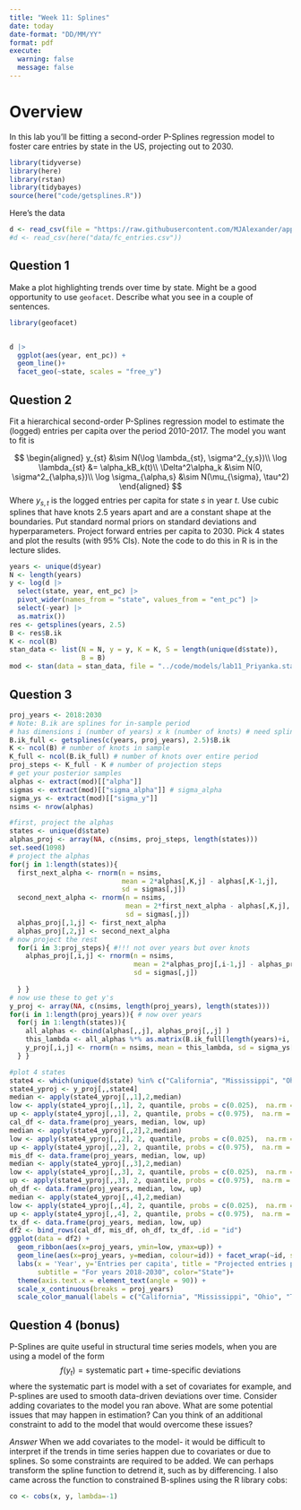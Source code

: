 ```yaml
---
title: "Week 11: Splines"
date: today
date-format: "DD/MM/YY"
format: pdf
execute: 
  warning: false
  message: false
---
```


# Overview

In this lab you'll be fitting a second-order P-Splines regression model to foster care entries by state in the US, projecting out to 2030. 

```r
library(tidyverse)
library(here)
library(rstan)
library(tidybayes)
source(here("code/getsplines.R"))
```

Here's the data

```r
d <- read_csv(file = "https://raw.githubusercontent.com/MJAlexander/applied-stats-2023/main/data/fc_entries.csv")
#d <- read_csv(here("data/fc_entries.csv"))
```

## Question 1

Make a plot highlighting trends over time by state. Might be a good opportunity to use `geofacet`. Describe what you see in a couple of sentences. 

```r
library(geofacet)


d |> 
  ggplot(aes(year, ent_pc)) + 
  geom_line()+
  facet_geo(~state, scales = "free_y")

```

## Question 2

Fit a hierarchical second-order P-Splines regression model to estimate the (logged) entries per capita over the period 2010-2017. The model you want to fit is

$$
\begin{aligned}
y_{st} &\sim N(\log \lambda_{st}, \sigma^2_{y,s})\\
\log \lambda_{st} &= \alpha_kB_k(t)\\
\Delta^2\alpha_k &\sim N(0, \sigma^2_{\alpha,s})\\
\log \sigma_{\alpha,s} &\sim N(\mu_{\sigma}, \tau^2)
\end{aligned}
$$
Where $y_{s,t}$ is the logged entries per capita for state $s$ in year $t$. Use cubic splines that have knots 2.5 years apart and are a constant shape at the boundaries. Put standard normal priors on standard deviations and hyperparameters. 
Project forward entries per capita to 2030. Pick 4 states and plot the results (with 95% CIs). Note the code to do this in R is in the lecture slides. 
```r
years <- unique(d$year)
N <- length(years)
y <- log(d |> 
  select(state, year, ent_pc) |> 
  pivot_wider(names_from = "state", values_from = "ent_pc") |> 
  select(-year) |> 
  as.matrix())
res <- getsplines(years, 2.5)
B <- res$B.ik
K <- ncol(B)
stan_data <- list(N = N, y = y, K = K, S = length(unique(d$state)),
                  B = B)
mod <- stan(data = stan_data, file = "../code/models/lab11_Priyanka.stan")
```

## Question 3


```r
proj_years <- 2018:2030
# Note: B.ik are splines for in-sample period
# has dimensions i (number of years) x k (number of knots) # need splines for whole period
B.ik_full <- getsplines(c(years, proj_years), 2.5)$B.ik
K <- ncol(B) # number of knots in sample
K_full <- ncol(B.ik_full) # number of knots over entire period 
proj_steps <- K_full - K # number of projection steps
# get your posterior samples
alphas <- extract(mod)[["alpha"]]
sigmas <- extract(mod)[["sigma_alpha"]] # sigma_alpha 
sigma_ys <- extract(mod)[["sigma_y"]]
nsims <- nrow(alphas)

```


```r
#first, project the alphas
states <- unique(d$state)
alphas_proj <- array(NA, c(nsims, proj_steps, length(states))) 
set.seed(1098)
# project the alphas
for(j in 1:length(states)){
  first_next_alpha <- rnorm(n = nsims,
                            mean = 2*alphas[,K,j] - alphas[,K-1,j],
                            sd = sigmas[,j]) 
  second_next_alpha <- rnorm(n = nsims,
                             mean = 2*first_next_alpha - alphas[,K,j], 
                             sd = sigmas[,j])
  alphas_proj[,1,j] <- first_next_alpha
  alphas_proj[,2,j] <- second_next_alpha
# now project the rest
  for(i in 3:proj_steps){ #!!! not over years but over knots
    alphas_proj[,i,j] <- rnorm(n = nsims,
                               mean = 2*alphas_proj[,i-1,j] - alphas_proj[,i-2,j],
                               sd = sigmas[,j])
    
  } }
# now use these to get y's
y_proj <- array(NA, c(nsims, length(proj_years), length(states))) 
for(i in 1:length(proj_years)){ # now over years
  for(j in 1:length(states)){
    all_alphas <- cbind(alphas[,,j], alphas_proj[,,j] )
    this_lambda <- all_alphas %*% as.matrix(B.ik_full[length(years)+i, ]) 
    y_proj[,i,j] <- rnorm(n = nsims, mean = this_lambda, sd = sigma_ys[,j])
  } }

```


```r
#plot 4 states 
state4 <- which(unique(d$state) %in% c("California", "Mississippi", "Ohio", "Texas"))
state4_yproj <- y_proj[,,state4]
median <- apply(state4_yproj[,,1],2,median)
low <- apply(state4_yproj[,,1], 2, quantile, probs = c(0.025),  na.rm = TRUE)
up <- apply(state4_yproj[,,1], 2, quantile, probs = c(0.975),  na.rm = TRUE)
cal_df <- data.frame(proj_years, median, low, up)
median <- apply(state4_yproj[,,2],2,median)
low <- apply(state4_yproj[,,2], 2, quantile, probs = c(0.025),  na.rm = TRUE)
up <- apply(state4_yproj[,,2], 2, quantile, probs = c(0.975),  na.rm = TRUE)
mis_df <- data.frame(proj_years, median, low, up)
median <- apply(state4_yproj[,,3],2,median)
low <- apply(state4_yproj[,,3], 2, quantile, probs = c(0.025),  na.rm = TRUE)
up <- apply(state4_yproj[,,3], 2, quantile, probs = c(0.975),  na.rm = TRUE)
oh_df <- data.frame(proj_years, median, low, up)
median <- apply(state4_yproj[,,4],2,median)
low <- apply(state4_yproj[,,4], 2, quantile, probs = c(0.025),  na.rm = TRUE)
up <- apply(state4_yproj[,,4], 2, quantile, probs = c(0.975),  na.rm = TRUE)
tx_df <- data.frame(proj_years, median, low, up)
df2 <- bind_rows(cal_df, mis_df, oh_df, tx_df, .id = "id")
ggplot(data = df2) + 
  geom_ribbon(aes(x=proj_years, ymin=low, ymax=up)) +
  geom_line(aes(x=proj_years, y=median, colour=id)) + facet_wrap(~id, scales="free_y") +
  labs(x = 'Year', y='Entries per capita', title = "Projected entries per capita for 4 states", 
       subtitle = "For years 2018-2030", color="State")+
  theme(axis.text.x = element_text(angle = 90)) +
  scale_x_continuous(breaks = proj_years)
  scale_color_manual(labels = c("California", "Mississippi", "Ohio", "Texas"), values = c("blue", "red", "orange", "green")) 
```

## Question 4 (bonus)

P-Splines are quite useful in structural time series models, when you are using a model of the form 
$$
f(y_t) = \text{systematic part} + \text{time-specific deviations}
$$
where the systematic part is model with a set of covariates for example, and P-splines are used to smooth data-driven deviations over time. Consider adding covariates to the model you ran above. What are some potential issues that may happen in estimation? Can you think of an additional constraint to add to the model that would overcome these issues?

*Answer*
When we add covariates to the model- it would be difficult to interpret if the trends in time series happen due to covariates or due to splines. So some constraints are required to be added. We can perhaps transform the spline function to detrend it, such as by differencing. I also came across the function to constrained B-splines using the R library cobs: 

```r
co <- cobs(x, y, lambda=-1)
```


